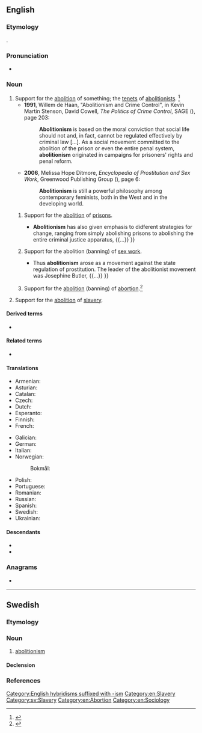 ==English==
{{wikipedia}}

===Etymology===
{{suffix|en|abolition|ism}}.

===Pronunciation===
* {{a|US}} {{IPA|en|/ˌæb.əˈlɪʃ.əˌnɪz.m̩/}}

===Noun===
{{en-noun|~}}

# Support for the [[abolition]] of something; the [[tenet]]s of [[abolitionist]]s. {{defdate|First attested in the early 19th century.}}<ref name=SOED>{{R:SOED5|page=6}}</ref>
#* '''1991''', Willem de Haan, "Abolitionism and Crime Control", in Kevin Martin Stenson, David Cowell, ''The Politics of Crime Control'', SAGE ({{ISBN|9781446234365}}), page 203:
#*: '''Abolitionism''' is based on the moral conviction that social life should not and, in fact, cannot be regulated effectively by criminal law [...]. As a social movement committed to the abolition of the prison or even the entire penal system, '''abolitionism''' originated in campaigns for prisoners' rights and penal reform.
#* '''2006''', Melissa Hope Ditmore, ''Encyclopedia of Prostitution and Sex Work'', Greenwood Publishing Group ({{ISBN|9780313329692}}), page 6:
#*: '''Abolitionism''' is still a powerful philosophy among contemporary feminists, both in the West and in the developing world.
## Support for the [[abolition]] of [[prison]]s.
##* {{quote-book|en|year=2002|author=David Levinson|title=Encyclopedia of Crime and Punishment|publisher=SAGE|isbn=9780761922582|page=1
|text=ABOLITIONISM <br/>Prisons and jails have been condemned, at least by some, for as long as they have existed.{{nb...}} In the United States, the most profound statement of support for abolitionism is the document ''Instead of Prisons'' {{...}} '''Abolitionism''' has also given emphasis to didferent strategies for change, ranging from simply abolishing prisons to abolishing the entire criminal justice apparatus, {{...}} }}
## Support for the abolition (banning) of [[sex work]].
##* {{quote-book|en|date=2006-01-01|author=Melissa Hope Ditmore|title=Encyclopedia of Prostitution and Sex Work|publisher=Greenwood Publishing Group|isbn=9780313329685|page=4
|text=Abolitionism is a term that refers to a particular ideological and legal approach to prostitution. The approach has its roots in 19th-century feminism and is still a potent force {{...}} Thus '''abolitionism''' arose as a movement against the state regulation of prostitution. The leader of the abolitionist movement was Josephine Butler, {{...}} }}
## {{lb|en|abortion}} Support for the [[abolition]] (banning) of [[abortion]].<ref>{{cite web |url= https://www.nytimes.com/2022/07/01/us/abortion-abolitionists.html|title=Inside the Extreme Effort to Punish Women for Abortion|last= Dias|first= Elizabeth|date= 2022-July-01|website= New York Times|publisher= The New York Times|access-date= 2022-August-24|quote=}}</ref>
# {{lb|en|historical|US}} Support for the [[abolition]] of [[slavery]].

====Derived terms====
* {{l|en|anti-abolitionism}}

====Related terms====
* {{l|en|abolitionist}}

====Translations====
{{trans-top|opinion in favor of the abolition of something}}
* Armenian: {{t+|hy|աբոլիցիոնիզմ|sc=Armn}}
* Asturian: {{t|ast|abolicionismu|m}}
* Catalan: {{t|ca|abolicionisme|m}}
* Czech: {{t+|cs|abolicionismus|m}}
* Dutch: {{t+|nl|abolitionisme|n}}
* Esperanto: {{t|eo|aboliciismo}}
* Finnish: {{t+|fi|abolitionismi}}
* French: {{t+|fr|abolitionnisme|m}}
{{trans-mid}}
* Galician: {{t|gl|abolicionismo|m}}
* German: {{t+|de|Abolitionismus}}
* Italian: {{t+|it|abolizionismo|m}}
* Norwegian:
*: Bokmål: {{t|nb|abolisjonisme|m}}
* Polish: {{t+|pl|abolicjonizm|m}}
* Portuguese: {{t+|pt|abolicionismo|m}}
* Romanian: {{t+|ro|aboliționism}}
* Russian: {{t+|ru|аболициони́зм}}
* Spanish: {{t+|es|abolicionismo|m}}
* Swedish: {{t+|sv|abolitionism|c}}
* Ukrainian: {{t+|uk|аболіціонізм|m}}
{{trans-bottom}}

====Descendants====
* {{desc|nb|abolisjonisme}}
* {{desc|pl|abolicjonizm}}

===Anagrams===
* {{anagrams|en|a=abiiilmnoost|mobilisation}}

[[Category:English hybridisms suffixed with -ism]]
[[Category:en:Slavery]]

----

==Swedish==

===Etymology===
{{suffix|sv|abolition|ism}}

===Noun===
{{sv-noun|c}}

# [[#English|abolitionism]]

====Declension====
{{sv-infl-noun-c-er}}

===References===
<references/>

[[Category:sv:Slavery]]
[[Category:en:Abortion]]
[[Category:en:Sociology]]